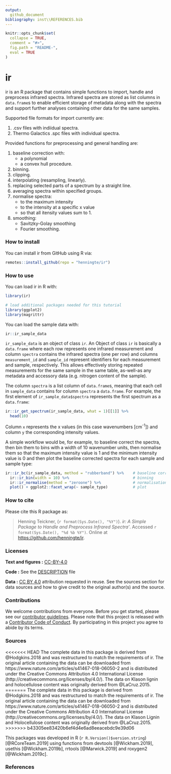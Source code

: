 ```yaml
---
output: 
  github_document
bibliography: inst\\REFERENCES.bib
---
```


<!-- README.md is generated from README.Rmd. Please edit that file -->

```r
knitr::opts_chunk$set(
  collapse = TRUE,
  comment = "#>",
  fig.path = "README-",
  eval = TRUE
)
```

# ir

ir is an R package that contains simple functions to import, handle and preprocess infrared spectra. Infrared spectra are stored as list columns in `data.frame`s to enable efficient storage of metadata along with the spectra and support further analyses containing other data for the same samples.

Supported file formats for import currently are:

1. .csv files with indiidual spectra.
2. Thermo Galactics .spc files with individual spectra.

Provided functions for preprocessing and general handling are:

1. baseline correction with:
    * a polynomial 
    * a convex hull procedure.
2. binning.
3. clipping.
4. interpolating (resampling, linearly).
5. replacing selected parts of a spectrum by a straight line.
6. averaging spectra within specified groups.
7. normalise spectra:
    * to the maximum intensity
    * to the intensity at a specific x value
    * so that all itensity values sum to 1.
8. smoothing: 
    * Savitzky-Golay smoothing 
    * Fourier smoothing.

### How to install

You can install ir from GitHub using R via:
```r
remotes::install_github(repo = "henningte/ir")
```

### How to use

You can load ir in R with:
```r
library(ir)

# load additional packages needed for this tutorial
library(ggplot2)
library(magrittr)
```

You can load the sample data with:
```r
ir::ir_sample_data
```

`ir_sample_data` is an object of class `ir`. An Object of class `ir` is basically a `data.frame` where each row represents one infrared measurement and column `spectra` contains the infrared spectra (one per row) and columns `measurement_id` and  `sample_id` represent identifiers for each measurement and sample, respectively.
This allows effectively storing repeated measurements for the same sample in the same table, as-well-as any metadata and accessory data (e.g. nitrogen content of the sample).

The column `spectra` is a list column of `data.frame`s, meaning that each cell in `sample_data` contains for column `spectra` a `data.frame`. For example, the first element of `ir_sample_data$spectra` represents the first spectrum as a `data.frame`:
```r
ir::ir_get_spectrum(ir_sample_data, what = 1)[[1]] %>% 
  head(10)
```

Column `x` represents the x values (in this case wavenumbers [cm<sup>-1</sup>]) and column `y` the corresponding intensity values.

A simple workflow would be, for example, to baseline correct the spectra, then bin them to bins with a width of 10 wavenumber units, then normalise them so that the maximum intensity value is 1 and the minimum intensity value is 0 and then plot the baseline corrected spectra for each sample and sample type:
```r
ir::ir_bc(ir_sample_data, method = "rubberband") %>%    # baseline correction
  ir::ir_bin(width = 10) %>%                            # binning
  ir::ir_normalise(method = "zeroone") %>%              # normalisation
  plot() + ggplot2::facet_wrap(~ sample_type)           # plot
```

### How to cite

Please cite this R package as:

> Henning Teickner, (`r format(Sys.Date(), "%Y")`). _ir: A Simple Package to Handle and Preprocess Infrared Spectra'_. Accessed `r format(Sys.Date(), "%d %b %Y")`. Online at <https://github.com/henningte/ir>.


### Licenses

**Text and figures :**  [CC-BY-4.0](http://creativecommons.org/licenses/by/4.0/)

**Code :** See the [DESCRIPTION](DESCRIPTION) file

**Data :** [CC BY 4.0](https://creativecommons.org/licenses/by/4.0/) attribution requested in reuse. See the sources section for data sources and how to give credit to the original author(s) and the source.

### Contributions

We welcome contributions from everyone. Before you get started, please see our [contributor guidelines](CONTRIBUTING.md). Please note that this project is released with a [Contributor Code of Conduct](CONDUCT.md). By participating in this project you agree to abide by its terms.

### Sources

<<<<<<< HEAD
The complete data in this package is derived from @Hodgkins.2018 and was restructured to match the requirements of ir. The original article containing the data can be downloaded from https://www.nature.com/articles/s41467-018-06050-2 and is distributed under the Creative Commons Attribution 4.0 International License (http://creativecommons.org/licenses/by/4.0/). The data on Klason lignin and holocellulose content was originally derived from @LaCruz.2015.
=======
The complete data in this package is derived from @Hodgkins.2018 and was restructured to match the requirements of ir. The original article containing the data can be downloaded from https://www.nature.com/articles/s41467-018-06050-2 and is distributed under the Creative Commons Attribution 4.0 International License (http://creativecommons.org/licenses/by/4.0/). The data on Klason Lignin and Holocellulose content was originally derived from @LaCruz.2015.
>>>>>>> b43305ee83420b6ef4d4e6ad8eeacebdc9e39d06

This packages was developed in R (`r R.Version()$version.string`) [@RCoreTeam.2019] using functions from devtools [@Wickham.2019], usethis [@Wickham.2019b], rrtools [@Marwick.2019] and roxygen2 [@Wickham.2019c].

### References
